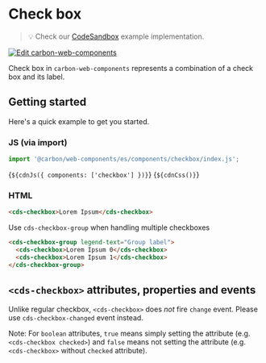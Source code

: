 
<Meta of={CheckboxStories} />

# Check box

> 💡 Check our
> [CodeSandbox](https://codesandbox.io/s/github/carbon-design-system/carbon-for-ibm-dotcom/tree/feat/main/packages/carbon-web-components/examples/codesandbox/basic/components/checkbox)
> example implementation.

[![Edit carbon-web-components](https://codesandbox.io/static/img/play-codesandbox.svg)](https://codesandbox.io/s/github/carbon-design-system/carbon-for-ibm-dotcom/tree/feat/main/packages/carbon-web-components/examples/codesandbox/basic/components/checkbox)

Check box in `carbon-web-components` represents a combination of a check box and
its label.

## Getting started

Here's a quick example to get you started.

### JS (via import)

```javascript
import '@carbon/web-components/es/components/checkbox/index.js';
```

<Markdown>{`${cdnJs({ components: ['checkbox'] })}`}</Markdown>
<Markdown>{`${cdnCss()}`}</Markdown>

### HTML

```html
<cds-checkbox>Lorem Ipsum</cds-checkbox>
```

Use `cds-checkbox-group` when handling multiple checkboxes

```html
<cds-checkbox-group legend-text="Group label">
  <cds-checkbox>Lorem Ipsum 0</cds-checkbox>
  <cds-checkbox>Lorem Ipsum 1</cds-checkbox>
</cds-checkbox-group>
```

## `<cds-checkbox>` attributes, properties and events

Unlike regular checkbox, `<cds-checkbox>` does _not_ fire `change` event. Please
use `cds-checkbox-changed` event instead.

Note: For `boolean` attributes, `true` means simply setting the attribute (e.g.
`<cds-checkbox checked>`) and `false` means not setting the attribute (e.g.
`<cds-checkbox>` without `checked` attribute).

<ArgTypes of="cds-checkbox" />
